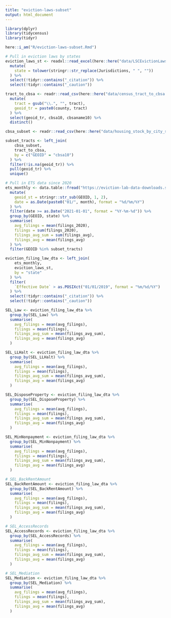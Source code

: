 ```yaml
---
title: "eviction-laws-subset"
output: html_document
---
```


```r

library(dplyr)
library(tidycensus)
library(tidyr)

here::i_am("R/eviction-laws-subset.Rmd")

```


```r

# Pull in eviction laws by states
eviction_laws_st <- readxl::read_excel(here::here("data/LSCEvictionLaws_StateTerritory_Data.xlsx")) %>%
  mutate(
    state = tolower(stringr::str_replace(Jurisdictions, " ", ""))
  ) %>%
  select(!tidyr::contains("_citation")) %>%
  select(!tidyr::contains("_caution"))

```


```r

tract_to_cbsa <- readr::read_csv(here::here("data/census_tract_to_cbsa.csv")) %>%
  mutate(
    tract = gsub("\\.", "", tract),
    geoid_tr = paste0(county, tract)
  ) %>%
  select(geoid_tr, cbsa10, cbsaname10) %>%
  distinct()

cbsa_subset <- readr::read_csv(here::here("data/housing_stock_by_city_subset.csv"))

subset_tracts <- left_join(
    cbsa_subset,
    tract_to_cbsa,
    by = c("GEOID" = "cbsa10")
  ) %>% 
  filter(!is.na(geoid_tr)) %>%
  pull(geoid_tr) %>%
  unique()

```


```r

# Pull in ETS data since 2020
ets_monthly <- data.table::fread("https://eviction-lab-data-downloads.s3.amazonaws.com/ets/allstates_monthly_2020_2021.csv") %>%
  mutate(
    geoid_st = stringr::str_sub(GEOID, 1, 2),
    date = as.Date(paste0("01/", month), format = "%d/%m/%Y")
  ) %>%
  filter(date >= as.Date("2021-01-01", format = "%Y-%m-%d")) %>%
  group_by(GEOID, state) %>%
  summarise(
    avg_filings = mean(filings_2020),
    filings = sum(filings_2020),
    filings_avg_sum = sum(filings_avg),
    filings_avg = mean(filings_avg)
  ) %>%
  filter(GEOID %in% subset_tracts)


```

```r

eviction_filing_law_dta <- left_join(
    ets_monthly,
    eviction_laws_st,
    by = "state"
  ) %>%
  filter(
    `Effective Date` > as.POSIXct("01/01/2019", format = "%m/%d/%Y")
  ) %>%
  select(!tidyr::contains("_citation")) %>%
  select(!tidyr::contains("_caution"))

```


```r

SEL_Law <- eviction_filing_law_dta %>%
  group_by(SEL_Law) %>%
  summarise(
    avg_filings = mean(avg_filings),
    filings = mean(filings),
    filings_avg_sum = mean(filings_avg_sum),
    filings_avg = mean(filings_avg)
  )

```


```r

SEL_LLHalt <- eviction_filing_law_dta %>%
  group_by(SEL_LLHalt) %>%
  summarise(
    avg_filings = mean(avg_filings),
    filings = mean(filings),
    filings_avg_sum = mean(filings_avg_sum),
    filings_avg = mean(filings_avg)
  )

```


```r

SEL_DisposeProperty <- eviction_filing_law_dta %>%
  group_by(SEL_DisposeProperty) %>%
  summarise(
    avg_filings = mean(avg_filings),
    filings = mean(filings),
    filings_avg_sum = mean(filings_avg_sum),
    filings_avg = mean(filings_avg)
  )


```


```r

SEL_MinNonpayment <- eviction_filing_law_dta %>%
  group_by(SEL_MinNonpayment) %>%
  summarise(
    avg_filings = mean(avg_filings),
    filings = mean(filings),
    filings_avg_sum = mean(filings_avg_sum),
    filings_avg = mean(filings_avg)
  )


```

```r

# SEL_BackRentAmount
SEL_BackRentAmount <- eviction_filing_law_dta %>%
  group_by(SEL_BackRentAmount) %>%
  summarise(
    avg_filings = mean(avg_filings),
    filings = mean(filings),
    filings_avg_sum = mean(filings_avg_sum),
    filings_avg = mean(filings_avg)
  )

```

```r

# SEL_AccessRecords
SEL_AccessRecords <- eviction_filing_law_dta %>%
  group_by(SEL_AccessRecords) %>%
  summarise(
    avg_filings = mean(avg_filings),
    filings = mean(filings),
    filings_avg_sum = mean(filings_avg_sum),
    filings_avg = mean(filings_avg)
  )

# SEL_Mediation
SEL_Mediation <- eviction_filing_law_dta %>%
  group_by(SEL_Mediation) %>%
  summarise(
    avg_filings = mean(avg_filings),
    filings = mean(filings),
    filings_avg_sum = mean(filings_avg_sum),
    filings_avg = mean(filings_avg)
  )

```

